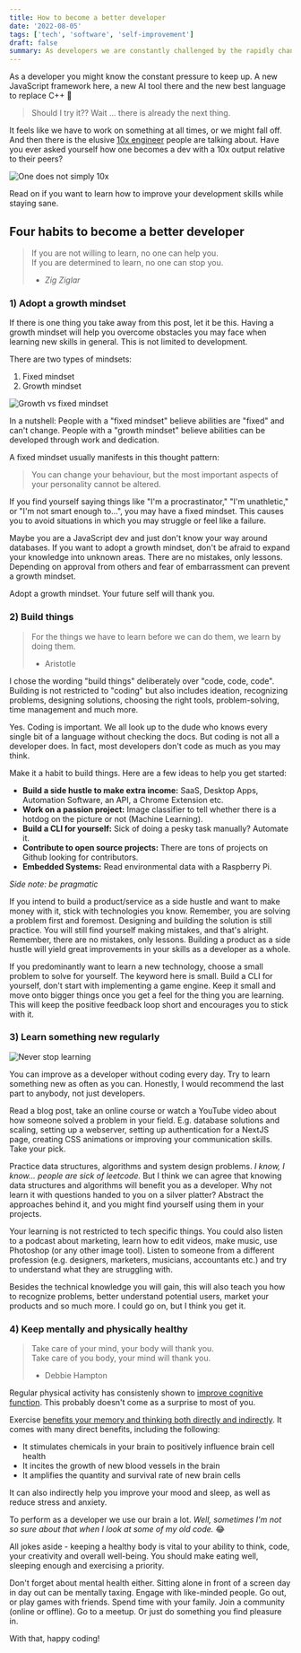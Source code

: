 ```yaml
---
title: How to become a better developer
date: '2022-08-05'
tags: ['tech', 'software', 'self-improvement']
draft: false
summary: As developers we are constantly challenged by the rapidly changing environment. Here are four tips to level up as a developer.
---
```


As a developer you might know the constant pressure to keep up. A new JavaScript framework here,
a new AI tool there and the new best language to replace C++ 👀

> Should I try it?? Wait ... there is already the next thing.

It feels like we have to work on something at all times, or we might fall off. And then there is the
elusive [10x engineer](https://www.7pace.com/blog/10x-engineers#:~:text=The%20concept%20of%20a%2010X,their%20job%20than%20their%20peers.)
people are talking about. Have you ever asked yourself how one becomes a dev with a 10x output relative to their peers?

<Image
  alt="One does not simply 10x"
  src="/static/img/blog/one-does-not-simply-10x.jpeg"
  sizes="40vw"
  width={0}
  height={0}
  className="w-full h-auto"
/>

Read on if you want to learn how to improve your development skills while staying sane.

## Four habits to become a better developer

> If you are not willing to learn, no one can help you.<br/>
> If you are determined to learn, no one can stop you.
> - <cite>Zig Ziglar</cite>

### 1) Adopt a growth mindset

<Highlight>If there is one thing you take away from this post, let it be this</Highlight>. Having a growth mindset will
help you overcome obstacles you may face when learning new skills in general. This is not limited to development.

There are two types of mindsets:
1. Fixed mindset
2. Growth mindset

<Image
  alt="Growth vs fixed mindset"
  src="/static/img/blog/growth-vs-fixed-mindset.webp"
  sizes="40vw"
  width={0}
  height={0}
  className="w-full h-auto"
/>

In a nutshell: People with a "fixed mindset" believe abilities are "fixed" and can't change. People with
a "growth mindset" believe abilities can be developed through work and dedication.

A fixed mindset usually manifests in this thought pattern:

> You can change your behaviour, but the most important aspects of your personality cannot be altered.

If you find yourself saying things like "I'm a procrastinator," "I'm unathletic," or "I'm not smart enough to...",
you may have a fixed mindset. This causes you to avoid situations in which you may struggle or feel like
a failure.

Maybe you are a JavaScript dev and just don't know your way around databases. If you want to adopt a growth mindset,
don't be afraid to expand your knowledge into unknown areas. There are no mistakes, only lessons. Depending on approval
from others and fear of embarrassment can prevent a growth mindset.


<Highlight>Adopt a growth mindset. Your future self will thank you.</Highlight>

### 2) Build things

> For the things we have to learn before we can do them, we learn by doing them.
> - Aristotle

I chose the wording "build things" deliberately over "code, code, code". Building is not restricted to "coding"
but also includes ideation, recognizing problems, designing solutions, choosing the right tools, problem-solving,
time management and much more.

Yes. Coding is important. We all look up to the dude who knows every single bit of a language without checking the docs.
But coding is not all a developer does. In fact, most developers don't code as much as you may think.

<Highlight>Make it a habit to build things.</Highlight> Here are a few ideas to help you get started:

* **Build a side hustle to make extra income:** SaaS, Desktop Apps, Automation Software, an API, a Chrome Extension etc.
* **Work on a passion project:** Image classifier to tell whether there is a hotdog on the picture or not (Machine Learning).
* **Build a CLI for yourself:** Sick of doing a pesky task manually? Automate it.
* **Contribute to open source projects:** There are tons of projects on Github looking for contributors.
* **Embedded Systems:** Read environmental data with a Raspberry Pi.

_Side note: be pragmatic_

If you intend to build a product/service as a side hustle and want to make money with it,
stick with technologies you know. Remember, you are solving a problem first and foremost. Designing and building the
solution is still practice. You will still find yourself making mistakes, and that's alright. Remember, there are no
mistakes, only lessons. Building a product as a side hustle will yield great improvements in your skills as a developer
as a whole.

If you predominantly want to learn a new technology, choose a small problem to solve for yourself. The keyword here is
<Highlight>small</Highlight>. Build a CLI for yourself, don't start with implementing a game engine. Keep it small
and move onto bigger things once you get a feel for the thing you are learning. This will keep the positive feedback loop
short and encourages you to stick with it.

### 3) Learn something new regularly


<Image
  alt="Never stop learning"
  src="/static/img/blog/never-stop-learning.webp"
  sizes="40vw"
  width={0}
  height={0}
  className="w-full h-auto"
/>

<Highlight>You can improve as a developer without coding every day.</Highlight> Try to learn something new as often
as you can. Honestly, I would recommend the last part to anybody, not just developers.

Read a blog post, take an online course or watch a YouTube video about how someone solved a problem in your field.
E.g. database solutions and scaling, setting up a webserver, setting up authentication for a NextJS page, creating CSS
animations or improving your communication skills. Take your pick.

Practice data structures, algorithms and system design problems. _I know, I know... people are
sick of leetcode._ But I think we can agree that knowing data structures and algorithms will benefit you as a developer.
Why not learn it with questions handed to you on a silver platter? Abstract the approaches behind it, and you might find
yourself using them in your projects.

Your learning is not restricted to tech specific things. You could also listen to a podcast about marketing, learn how
to edit videos, make music, use Photoshop (or any other image tool). Listen to someone from a different profession
(e.g. designers, marketers, musicians, accountants etc.) and try to understand what they are struggling with.

Besides the technical knowledge you will gain, this will also teach you how to recognize problems, better understand
potential users, market your products and so much more. I could go on, but I think you get it.


### 4) Keep mentally and physically healthy

> Take care of your mind, your body will thank you. <br/>
> Take care of you body, your mind will thank you.
> - Debbie Hampton

Regular physical activity has consistenly shown to
[improve cognitive function](https://www.ncbi.nlm.nih.gov/pmc/articles/PMC6620473/). This probably doesn't come as a
surprise to most of you.

Exercise [benefits your memory and thinking both directly and indirectly](https://www.health.harvard.edu/blog/regular-exercise-changes-brain-improve-memory-thinking-skills-201404097110).
It comes with many direct benefits, including the following:

* It stimulates chemicals in your brain to positively influence brain cell health
* It incites the growth of new blood vessels in the brain
* It amplifies the quantity and survival rate of new brain cells

It can also indirectly help you improve your mood and sleep, as well as reduce stress and anxiety.

To perform as a developer we use our brain a lot. _Well, sometimes I'm not so sure about that when I look at some of my
old code._ 😂

All jokes aside - keeping a healthy body is vital to your ability to think, code, your creativity
and overall well-being. <Highlight>You should make eating well, sleeping enough and exercising a priority.</Highlight>

Don't forget about mental health either. Sitting alone in front of a screen day in day out can be mentally taxing.
Engage with like-minded people. Go out, or play games with friends. Spend time with your family. Join a community
(online or offline). Go to a meetup. Or just do something you find pleasure in.

With that, happy coding!
